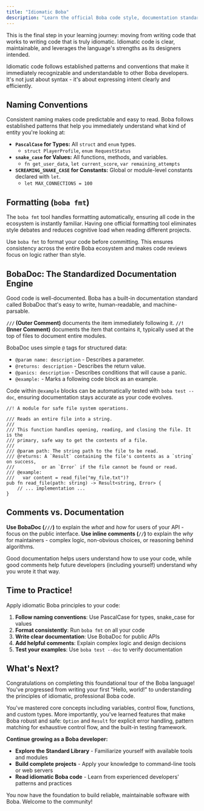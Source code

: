 ```yaml
---
title: "Idiomatic Boba"
description: "Learn the official Boba code style, documentation standards, and the philosophy behind them."
---
```


This is the final step in your learning journey: moving from writing code that works to writing code that is truly idiomatic. Idiomatic code is clear, maintainable, and leverages the language's strengths as its designers intended.

Idiomatic code follows established patterns and conventions that make it immediately recognizable and understandable to other Boba developers. It's not just about syntax - it's about expressing intent clearly and efficiently.

## Naming Conventions

Consistent naming makes code predictable and easy to read. Boba follows established patterns that help you immediately understand what kind of entity you're looking at:

- **`PascalCase` for Types:** All `struct` and `enum` types.
  - `struct PlayerProfile`, `enum RequestStatus`
- **`snake_case` for Values:** All functions, methods, and variables.
  - `fn get_user_data`, `let current_score`, `var remaining_attempts`
- **`SCREAMING_SNAKE_CASE` for Constants:** Global or module-level constants declared with `let`.
  - `let MAX_CONNECTIONS = 100`

## Formatting (`boba fmt`)

The `boba fmt` tool handles formatting automatically, ensuring all code in the ecosystem is instantly familiar. Having one official formatting tool eliminates style debates and reduces cognitive load when reading different projects.

Use `boba fmt` to format your code before committing. This ensures consistency across the entire Boba ecosystem and makes code reviews focus on logic rather than style.

## BobaDoc: The Standardized Documentation Engine

Good code is well-documented. Boba has a built-in documentation standard called BobaDoc that's easy to write, human-readable, and machine-parsable.

**`///` (Outer Comment)** documents the item immediately following it. **`//!` (Inner Comment)** documents the item that contains it, typically used at the top of files to document entire modules.

BobaDoc uses simple `@` tags for structured data:

-   `@param name: description` - Describes a parameter.
-   `@returns: description` - Describes the return value.
-   `@panics: description` - Describes conditions that will cause a panic.
-   `@example:` - Marks a following code block as an example.

Code within `@example` blocks can be automatically tested with `boba test --doc`, ensuring documentation stays accurate as your code evolves.

```boba
//! A module for safe file system operations.

/// Reads an entire file into a string.
///
/// This function handles opening, reading, and closing the file. It is the
/// primary, safe way to get the contents of a file.
///
/// @param path: The string path to the file to be read.
/// @returns: A `Result` containing the file's contents as a `string` on success,
///          or an `Error` if the file cannot be found or read.
/// @example:
///   var content = read_file("my_file.txt")?
pub fn read_file(path: string) -> Result<string, Error> {
    // ... implementation ...
}
```

## Comments vs. Documentation

**Use BobaDoc (`///`)** to explain the *what* and *how* for users of your API - focus on the public interface. **Use inline comments (`//`)** to explain the *why* for maintainers - complex logic, non-obvious choices, or reasoning behind algorithms.

Good documentation helps users understand how to use your code, while good comments help future developers (including yourself) understand why you wrote it that way.

## Time to Practice!

Apply idiomatic Boba principles to your code:

1. **Follow naming conventions**: Use PascalCase for types, snake_case for values
2. **Format consistently**: Run `boba fmt` on all your code
3. **Write clear documentation**: Use BobaDoc for public APIs
4. **Add helpful comments**: Explain complex logic and design decisions
5. **Test your examples**: Use `boba test --doc` to verify documentation

## What's Next?

Congratulations on completing this foundational tour of the Boba language! You've progressed from writing your first "Hello, world!" to understanding the principles of idiomatic, professional Boba code.

You've mastered core concepts including variables, control flow, functions, and custom types. More importantly, you've learned features that make Boba robust and safe: `Option` and `Result` for explicit error handling, pattern matching for exhaustive control flow, and the built-in testing framework.

**Continue growing as a Boba developer:**
- **Explore the Standard Library** - Familiarize yourself with available tools and modules
- **Build complete projects** - Apply your knowledge to command-line tools or web servers  
- **Read idiomatic Boba code** - Learn from experienced developers' patterns and practices

You now have the foundation to build reliable, maintainable software with Boba. Welcome to the community!
